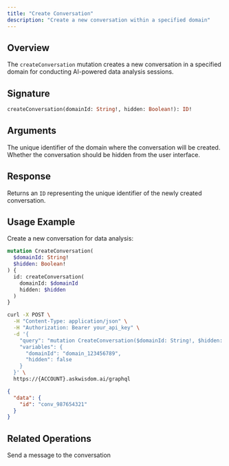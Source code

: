 ```yaml
---
title: "Create Conversation"
description: "Create a new conversation within a specified domain"
---
```


## Overview

The `createConversation` mutation creates a new conversation in a specified domain for conducting AI-powered data analysis sessions.

## Signature

```graphql
createConversation(domainId: String!, hidden: Boolean!): ID!
```

## Arguments

<ParamField path="domainId" type="String!" required>
  The unique identifier of the domain where the conversation will be created.
</ParamField>

<ParamField path="hidden" type="Boolean!" required>
  Whether the conversation should be hidden from the user interface.
</ParamField>

## Response

Returns an `ID` representing the unique identifier of the newly created conversation.

## Usage Example

Create a new conversation for data analysis:

```graphql
mutation CreateConversation(
  $domainId: String!
  $hidden: Boolean!
) {
  id: createConversation(
    domainId: $domainId
    hidden: $hidden
  )
}
```

<RequestExample>

```bash Request
curl -X POST \
  -H "Content-Type: application/json" \
  -H "Authorization: Bearer your_api_key" \
  -d '{
    "query": "mutation CreateConversation($domainId: String!, $hidden: Boolean!) { id: createConversation(domainId: $domainId, hidden: $hidden) }",
    "variables": {
      "domainId": "domain_123456789",
      "hidden": false
    }
  }' \
  https://{ACCOUNT}.askwisdom.ai/graphql
```

</RequestExample>

<ResponseExample>

```json Response
{
  "data": {
    "id": "conv_987654321"
  }
}
```

</ResponseExample>

## Related Operations

<CardGroup cols={2}>
  <Card title="Send User Message" icon="message-square" href="/integrations/graphql-api/mutations/chat/send-user-message">
    Send a message to the conversation
  </Card>
</CardGroup>